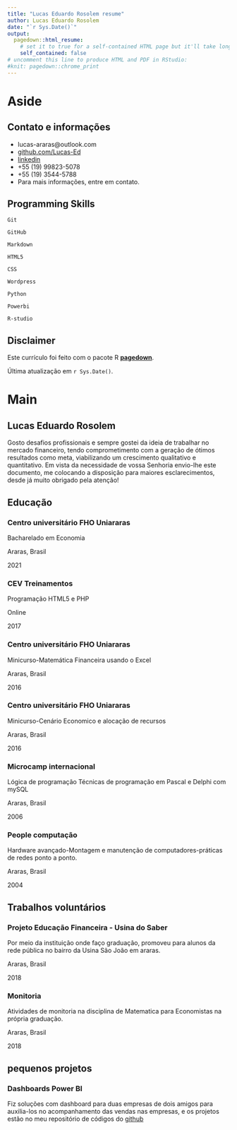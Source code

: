 ```yaml
---
title: "Lucas Eduardo Rosolem resume"
author: Lucas Eduardo Rosolem 
date: "`r Sys.Date()`"
output:
  pagedown::html_resume:
    # set it to true for a self-contained HTML page but it'll take longer to render
    self_contained: false
# uncomment this line to produce HTML and PDF in RStudio:
#knit: pagedown::chrome_print
---
```


Aside
================================================================================


<!--![Lijia Yu](https://avatars1.githubusercontent.com/u/895125?s=400&v=4){width=80%}-->


Contato e informações {#contact}
--------------------------------------------------------------------------------

- <i class="fa fa-envelope"></i> lucas-araras@outlook.com
- <i class="fa fa-github"></i> [github.com/Lucas-Ed](https://bit.ly/2HcqU7j)
- <i class="fab fa-linkedin-in"></i> [linkedin](https://bit.ly/3cxTFI3)
- <i class="fa fa-phone"></i> +55 (19) 99823-5078
- <i class="fa fa-phone"></i> +55 (19) 3544-5788
- Para mais informações, entre em contato.


Programming Skills {#skills}
--------------------------------------------------------------------------------
<!--https://fontawesome.com/-->

<i class="fas fa-code-branch"></i> `Git`

<i class="fab fa-github"></i> `GitHub`

<i class="fab fa-markdown"></i> `Markdown`

<i class="fab fa-html5"></i> `HTML5`

<i class="fab fa-css3-alt"></i> `CSS`

<i class="fab fa-wordpress"></i> `Wordpress`

<i class="fab fa-python"></i></i> `Python`

<i class="fas fa-tachometer-alt"></i> `Powerbi`

<i class="fab fa-r-project"></i> `R-studio`

Disclaimer {#disclaimer}
--------------------------------------------------------------------------------

Este currículo foi feito com o pacote R [**pagedown**](https://github.com/rstudio/pagedown).

Última atualização em `r Sys.Date()`.



Main
================================================================================

Lucas Eduardo Rosolem {#title}
--------------------------------------------------------------------------------


Gosto desafios profissionais e sempre gostei da ideia de trabalhar no mercado financeiro, tendo comprometimento com a geração de ótimos resultados como meta, viabilizando um 
crescimento qualitativo e quantitativo. Em vista da necessidade de vossa Senhoria envio-lhe este documento, me colocando a disposição para maiores esclarecimentos, desde já muito obrigado pela atenção! 


Educação {data-icon=graduation-cap data-concise=true}
--------------------------------------------------------------------------------

### Centro universitário FHO Uniararas 
Bacharelado em Economia

Araras, Brasil

2021

### CEV Treinamentos
Programação HTML5 e PHP

Online

2017

### Centro universitário FHO Uniararas
Minicurso-Matemática Financeira usando o Excel

Araras, Brasil

2016

### Centro universitário FHO Uniararas
Minicurso-Cenário Economico e alocação de recursos

Araras, Brasil

2016

### Microcamp internacional

Lógica de programação
Técnicas de programação em Pascal e
Delphi com mySQL

Araras, Brasil

2006

### People computação

Hardware avançado-Montagem e manutenção de computadores-práticas de redes ponto a ponto. 

Araras, Brasil

2004


Trabalhos voluntários {data-icon=chalkboard-teacher}
--------------------------------------------------------------------------------

### Projeto Educação Financeira - Usina do Saber

Por meio da instituição onde faço graduação, promoveu para alunos da rede pública no bairro da Usina São João em araras.

Araras, Brasil

2018

### Monitoria

Atividades de monitoria na disciplina de Matematica para Economistas na própria graduação.

Araras, Brasil

2018

pequenos projetos  {data-icon=suitcase}
--------------------------------------------------------------------------------
### Dashboards Power BI
Fiz soluções com dashboard para duas empresas de dois amigos para auxilia-los no acompanhamento das vendas nas empresas, e os projetos estão no meu repositório de códigos do [github](https://bit.ly/3wn4EfE)



